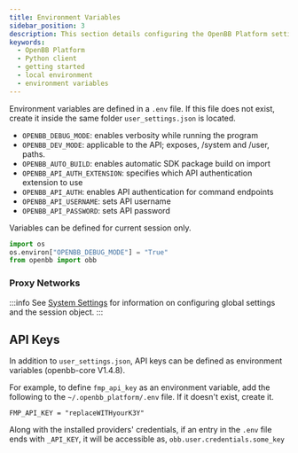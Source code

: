 ```yaml
---
title: Environment Variables
sidebar_position: 3
description: This section details configuring the OpenBB Platform settings and environment variables.
keywords:
  - OpenBB Platform
  - Python client
  - getting started
  - local environment
  - environment variables
---
```



<HeadTitle title="User Settings & Environment Variables | OpenBB Platform Docs" />

Environment variables are defined in a `.env` file. If this file does not exist, create it inside the same folder `user_settings.json` is located.

- `OPENBB_DEBUG_MODE`: enables verbosity while running the program
- `OPENBB_DEV_MODE`: applicable to the API; exposes, /system and /user, paths.
- `OPENBB_AUTO_BUILD`: enables automatic SDK package build on import
- `OPENBB_API_AUTH_EXTENSION`: specifies which API authentication extension to use
- `OPENBB_API_AUTH`: enables API authentication for command endpoints
- `OPENBB_API_USERNAME`: sets API username
- `OPENBB_API_PASSWORD`: sets API password

Variables can be defined for current session only.

```python
import os
os.environ["OPENBB_DEBUG_MODE"] = "True"
from openbb import obb
```

### Proxy Networks

:::info
See [System Settings](/platform/settings/system_settings#http) for information on configuring global settings and the session object.
:::

## API Keys

In addition to `user_settings.json`, API keys can be defined as environment variables (openbb-core V1.4.8).

For example, to define `fmp_api_key` as an environment variable, add the following to the `~/.openbb_platform/.env` file.
If it doesn't exist, create it.

```env
FMP_API_KEY = "replaceWITHyourK3Y"
```

Along with the installed providers' credentials, if an entry in the `.env` file ends with `_API_KEY`, it will be accessible as, `obb.user.credentials.some_key`
